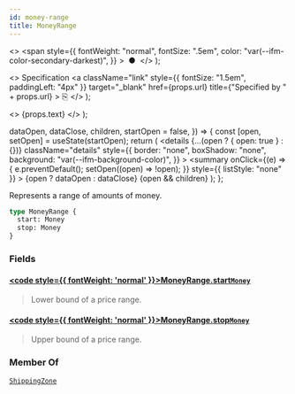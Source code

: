 ```yaml
---
id: money-range
title: MoneyRange
---
```


  <>
    <span
      style={{
        fontWeight: "normal",
        fontSize: ".5em",
        color: "var(--ifm-color-secondary-darkest)",
      }}
    >
      &nbsp;●&nbsp;
    </span>
  </>
);

  <>
    Specification
    <a
      className="link"
      style={{ fontSize: "1.5em", paddingLeft: "4px" }}
      target="\_blank"
      href={props.url}
      title={"Specified by " + props.url}
    >
      ⎘
    </a>
  </>
);

  <>
    <span className={props.class}>{props.text}</span>
  </>
);


  dataOpen,
  dataClose,
  children,
  startOpen = false,
}) => {
  const [open, setOpen] = useState(startOpen);
  return (
    <details
      {...(open ? { open: true } : {})}
      className="details"
      style={{
        border: "none",
        boxShadow: "none",
        background: "var(--ifm-background-color)",
      }}
    >
      <summary
        onClick={(e) => {
          e.preventDefault();
          setOpen((open) => !open);
        }}
        style={{ listStyle: "none" }}
      >
        {open ? dataOpen : dataClose}
      </summary>
      {open && children}
    </details>
  );
};

Represents a range of amounts of money.

```graphql
type MoneyRange {
  start: Money
  stop: Money
}
```

### Fields

#### [<code style={{ fontWeight: 'normal' }}>MoneyRange.<b>start</b></code>](#)<Bullet />[`Money`](../../../api-storefront/miscellaneous/objects/money) <Badge class="badge badge--secondary" text="object"/> <Badge class="badge badge--secondary" text="miscellaneous"/>

> Lower bound of a price range.

#### [<code style={{ fontWeight: 'normal' }}>MoneyRange.<b>stop</b></code>](#)<Bullet />[`Money`](../../../api-storefront/miscellaneous/objects/money) <Badge class="badge badge--secondary" text="object"/> <Badge class="badge badge--secondary" text="miscellaneous"/>

> Upper bound of a price range.

### Member Of

[`ShippingZone`](../../../api-storefront/shipping/objects/shipping-zone) <Badge class="badge badge--secondary" text="object"/>
